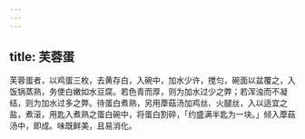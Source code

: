 ```yaml
---
---
---
```

title: 芙蓉蛋
---



芙蓉蛋者，以鸡蛋三枚，去黄存白，入碗中，加水少许，搅匀，碗面以盆覆之，入饭锅蒸熟，务使白嫩如水豆腐。若色青而厚，则为加水过少之弊；若浑浊而不凝结，则为加水过多之弊。待蛋白煮熟，另用藦菇汤加鸡丝、火腿丝，入以适宜之盐，煮滚，用匙入煮熟之蛋白碗中，将蛋白割碎，「约盛满半匙为一块。」倾入藦菇汤中，即成。味既鲜美，且易消化。